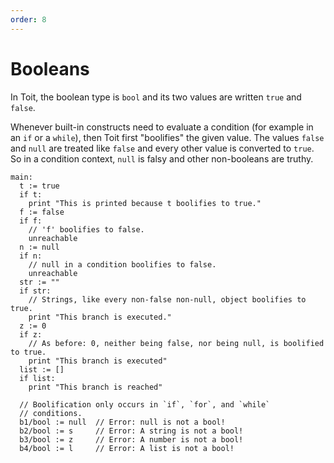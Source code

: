 ```yaml
---
order: 8
---
```


# Booleans

In Toit, the boolean type is `bool` and its two values are written `true` and `false`.

Whenever built-in constructs need to evaluate a condition (for example in an `if` or a `while`), then Toit first "boolifies" the given value. The values `false` and `null` are treated like `false` and every other value is converted to `true`.
So in a condition context, `null` is falsy and other non-booleans are truthy.

```
main:
  t := true
  if t:
    print "This is printed because t boolifies to true."
  f := false
  if f:
    // 'f' boolifies to false.
    unreachable
  n := null
  if n:
    // null in a condition boolifies to false.
    unreachable
  str := ""
  if str:
    // Strings, like every non-false non-null, object boolifies to true.
    print "This branch is executed."
  z := 0
  if z:
    // As before: 0, neither being false, nor being null, is boolified to true.
    print "This branch is executed"
  list := []
  if list:
    print "This branch is reached"

  // Boolification only occurs in `if`, `for`, and `while`
  // conditions.
  b1/bool := null  // Error: null is not a bool!
  b2/bool := s     // Error: A string is not a bool!
  b3/bool := z     // Error: A number is not a bool!
  b4/bool := l     // Error: A list is not a bool!
```
